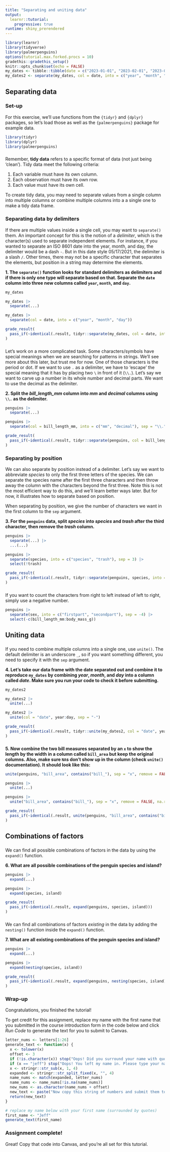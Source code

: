 ```yaml
---
title: "Separating and uniting data"
output: 
  learnr::tutorial:
    progressive: true
runtime: shiny_prerendered
---
```


```r
library(learnr)
library(tidyverse)
library(palmerpenguins)
options(tutorial.max.forked.procs = 10)
gradethis::gradethis_setup()
knitr::opts_chunk$set(echo = FALSE)
my_dates <- tibble::tibble(date = c("2023-01-01", "2023-02-01", "2023-03-01", "2023-04-01", "2023-05-01"))
my_dates2 <- separate(my_dates, col = date, into = c("year", "month", "day"))
```


## Separating data

### Set-up

For this exercise, we'll use functions from the `{tidyr}` and `{dplyr}` packages, so let's load those as well as the `{palmerpenguins}` package for example data.

```r
library(tidyr)
library(dplyr)
library(palmerpenguins)
```

###

Remember, **tidy data** refers to a specific format of data (not just being 'clean'). Tidy data meet the following criteria:

1. Each variable must have its own column.
1. Each observation must have its own row.
1. Each value must have its own cell.

To create tidy data, you may need to separate values from a single column into multiple columns or combine multiple columns into a a single one to make a tidy data frame. 

### Separating data by delimiters

If there are multiple values inside a single cell, you may want to `separate()` them. An important concept for this is the notion of a _delimiter_, which is the character(s) used to separate independent elements. For instance, if you wanted to separate an ISO 8601 date into the year, month, and day, the delimiter would be a dash `-`. But in this date style 05/17/2021, the delimiter is a slash `/`. Other times, there may not be a specific character that separates the elements, but position in a string may determine the elements. 

**1. The `separate()` function looks for standard delimiters as delimiters and if there is only one type will separate based on that. Separate the `date` column into three new columns called `year`, `month`, and `day`.**

```r
my_dates
```

```r
my_dates |> 
  separate(...)
```
 
```r
my_dates |> 
  separate(col = date, into = c("year", "month", "day"))
```

```r
grade_result(
  pass_if(~identical(.result, tidyr::separate(my_dates, col = date, into = c("year", "month", "day"))))
)
```


###

Let's work on a more complicated task. Some characters/symbols have special meanings when we are searching for patterns in strings. We'll see more about this later, but trust me for now. One of those characters is the period or dot. If we want to use `.` as a delimiter, we have to 'escape' the special meaning that it has by placing two `\` in front of it (`\\.`). Let's say we want to carve up a number in its whole number and decimal parts. We want to use the decimal as the delimiter.

**2. Split the _bill_length_mm_ column into _mm_ and _decimal_ columns using `\\.` as the delimiter.**

```r
penguins |> 
  separate(...)
```
 
```r
penguins |> 
  separate(col = bill_length_mm, into = c("mm", "decimal"), sep = "\\.")
```

```r
grade_result(
  pass_if(~identical(.result, tidyr::separate(penguins, col = bill_length_mm, into = c("mm", "decimal"), sep = "\\.")))
)
```

### Separating by position

We can also separate by position instead of a delimiter. Let's say we want to abbreviate _species_ to only the first three letters of the species. We can separate the species name after the first three characters and then throw away the column with the characters beyond the first three. Note this is not the most efficient way to do this, and we'll learn better ways later. But for now, it illustrates how to separate based on position.

When separating by position, we give the number of characters we want in the first column to the `sep` argument.

**3. For the `penguins` data, split _species_ into _species_ and _trash_ after the third character, then remove the _trash_ column.**

```r
penguins |> 
  separate(...) |> 
  ...(...)
```
 
```r
penguins |> 
  separate(species, into = c("species", "trash"), sep = 3) |> 
  select(!trash)
```

```r
grade_result(
  pass_if(~identical(.result, tidyr::separate(penguins, species, into = c("species", "trash"), sep = 3) |> select(-trash)))
)
```


###

If you want to count the characters from right to left instead of left to right, simply use a negative number.

```r
penguins |> 
  separate(sex, into = c("firstpart", "secondpart"), sep = -4) |> 
  select(-c(bill_length_mm:body_mass_g))
```


## Uniting data

### 

If you need to combine multiple columns into a single one, use `unite()`. The default delimiter is an underscore `_`, so if you want something different, you need to specify it with the `sep` argument.

**4. Let's take our data frame with the date separated out and combine it to reproduce `my_dates` by combining _year_, _month_, and _day_ into a column called _date_. Make sure you run your code to check it before submitting.**

```r
my_dates2
```

```r
my_dates2 |> 
  unite(...)
```
 
```r
my_dates2 |> 
  unite(col = "date", year:day, sep = "-")
```
 
```r
grade_result(
  pass_if(~identical(.result, tidyr::unite(my_dates2, col = "date", year:day, sep = "-")))
)
```

###

**5. Now combine the two bill measures separated by an `x` to show the length by the width in a column called `bill_area` but keep the original columns. Also, make sure `NA`s don't show up in the column (check `unite()` documentation). It should look like this:**
```r
unite(penguins, "bill_area", contains("bill_"), sep = "x", remove = FALSE, na.rm = TRUE)
```

```r
penguins |> 
  unite(...)
```
 
```r
penguins |> 
  unite("bill_area", contains("bill_"), sep = "x", remove = FALSE, na.rm = TRUE)
```
 
```r
grade_result(
  pass_if(~identical(.result, unite(penguins, "bill_area", contains("bill_"), sep = "x", remove = FALSE, na.rm = TRUE)))
)
```


## Combinations of factors

###

<!-- When data are _implicitly_ missing from our data set, they simply don't exist in the data. This contrasts with _explicitly_ missing data which are present in the data and signaled by `NA`s.  -->

We can find all possible combinations of factors in the data by using the `expand()` function. 

**6. What are all possible combinations of the penguin species and island?**

```r
penguins |> 
  expand(...)
```
 
```r
penguins |> 
  expand(species, island)
```
 
```r
grade_result(
  pass_if(~identical(.result, expand(penguins, species, island)))
)
```

###

We can find all combinations of factors *existing* in the data by adding the `nesting()` function inside the `expand()` function. 

**7. What are all existing combinations of the penguin species and island?**

```r
penguins |> 
  expand(...)
```
 
```r
penguins |> 
  expand(nesting(species, island))
```
 
```r
grade_result(
  pass_if(~identical(.result, expand(penguins, nesting(species, island))))
)
```

### Wrap-up

Congratulations, you finished the tutorial!

To get credit for this assignment, replace my name with the first name that you submitted in the course introduction form in the code below and click *Run Code* to generate the text for you to submit to Canvas. 

```r
letter_nums <- letters[1:26]
generate_text <- function(x) {
  x <- tolower(x)
  offset <- 3
  if (!is.character(x)) stop("Oops! Did you surround your name with quotation marks?")
  if (x == "jeff") stop("Oops! You left my name in. Please type your name.")
  x <- stringr::str_sub(x, 1, 4)
  expanded <- stringr::str_split_fixed(x, "", 4)
  name_nums <- match(expanded, letter_nums)
  name_nums <- name_nums[!is.na(name_nums)]
  new_nums <- as.character(name_nums + offset)
  new_text <- paste("Now copy this string of numbers and submit them to Canvas:", stringr::str_c(new_nums, collapse = ""))
  return(new_text)
}
```

```r
# replace my name below with your first name (surrounded by quotes)
first_name <- "Jeff"
generate_text(first_name)
```

### Assignment complete!

Great! Copy that code into Canvas, and you're all set for this tutorial.
